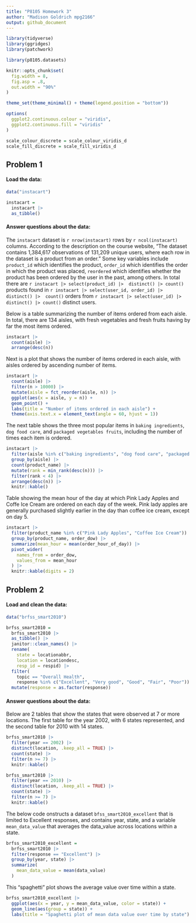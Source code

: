 ```yaml
---
title: "P8105 Homework 3"
author: "Madison Goldrich mpg2166"
output: github_document
---
```


```r
library(tidyverse)
library(ggridges)
library(patchwork)

library(p8105.datasets)

knitr::opts_chunk$set(
  fig.width = 8,
  fig.asp = .8,
  out.width = "90%"
)

theme_set(theme_minimal() + theme(legend.position = "bottom"))

options(
  ggplot2.continuous.colour = "viridis",
  ggplot2.continuous.fill = "viridis"
)

scale_colour_discrete = scale_colour_viridis_d
scale_fill_discrete = scale_fill_viridis_d
```


## Problem 1

#### Load the data:

```r
data("instacart")

instacart =
  instacart |> 
  as_tibble()
```

#### Answer questions about the data: 

The `instacart` dataset is `r nrow(instacart)` rows by `r ncol(instacart)` columns. According to the description on the course website, "The dataset contains 1,384,617 observations of 131,209 unique users, where each row in the dataset is a product from an order." Some key variables include `product_id` which identifies the product, `order_id` which identifies the order in which the product was placed, `reordered` which identifies whether the product has been ordered by the user in the past, among others. In total there are `r instacart |> select(product_id) |>  distinct() |> count()` products found in `r instacart |> select(user_id, order_id) |>  distinct() |>  count()` orders from `r instacart |> select(user_id) |> distinct() |> count()` distinct users.

Below is a table summarizing the number of items ordered from each aisle. In total, there are 134 aisles, with fresh vegetables and fresh fruits having by far the most items ordered.

```r
instacart |> 
  count(aisle) |> 
  arrange(desc(n))
```

Next is a plot that shows the number of items ordered in each aisle, with aisles ordered by ascending number of items.

```r
instacart |> 
  count(aisle) |> 
  filter(n > 10000) |> 
  mutate(aisle = fct_reorder(aisle, n)) |> 
  ggplot(aes(x = aisle, y = n)) +
  geom_point() +
  labs(title = "Number of items ordered in each aisle") +
  theme(axis.text.x = element_text(angle = 60, hjust = 1))
```

The next table shows the three most popular items in `baking ingredients`, `dog food care`, and `packaged vegetables fruits`, including the number of times each item is ordered.

```r
instacart |> 
  filter(aisle %in% c("baking ingredients", "dog food care", "packaged vegetables fruits")) |> 
  group_by(aisle) |> 
  count(product_name) |> 
  mutate(rank = min_rank(desc(n))) |> 
  filter(rank < 4) |> 
  arrange(desc(n)) |> 
  knitr::kable()
```

Table showing the mean hour of the day at which Pink Lady Apples and Coffe Ice Cream are ordered on each day of the week. Pink lady apples are generally purchased slightly earlier in the day than coffee ice cream, except on day 5.

```r
instacart |> 
  filter(product_name %in% c("Pink Lady Apples", "Coffee Ice Cream")) |> 
  group_by(product_name, order_dow) |> 
  summarize(mean_hour = mean(order_hour_of_day)) |> 
  pivot_wider(
    names_from = order_dow,
    values_from = mean_hour
  ) |> 
  knitr::kable(digits = 2)
```


## Problem 2

#### Load and clean the data:

```r
data("brfss_smart2010")

brfss_smart2010 = 
  brfss_smart2010 |> 
  as_tibble() |> 
  janitor::clean_names() |> 
  rename(
    state = locationabbr, 
    location = locationdesc,
    resp_id = respid) |> 
  filter(
    topic == "Overall Health",
    response %in% c("Excellent", "Very good", "Good", "Fair", "Poor")) |> 
  mutate(response = as.factor(response))
```

#### Answer questions about the data:

Below are 2 tables that show the states that were observed at 7 or more locations. The first table for the year 2002, with 6 states represented, and the second table for 2010 with 14 states.

```r
brfss_smart2010 |> 
  filter(year == 2002) |> 
  distinct(location, .keep_all = TRUE) |> 
  count(state) |> 
  filter(n >= 7) |> 
  knitr::kable()

brfss_smart2010 |> 
  filter(year == 2010) |> 
  distinct(location, .keep_all = TRUE) |> 
  count(state) |> 
  filter(n >= 7) |> 
  knitr::kable()
```

The below code onstructs a dataset `bfss_smart2010_excellent` that is limited to Excellent responses, and contains year, state, and a variable `mean_data_value` that averages the data_value across locations within a state. 

```r
brfss_smart2010_excellent =
  brfss_smart2010 |> 
  filter(response == "Excellent") |> 
  group_by(year, state) |> 
  summarize(
    mean_data_value = mean(data_value)
  )
```

This "spaghetti" plot shows the average value over time within a state.

```r
brfss_smart2010_excellent |> 
  ggplot(aes(x = year, y = mean_data_value, color = state)) +
  geom_line(aes(group = state)) +
  labs(title = "Spaghetti plot of mean data value over time by state")
```

